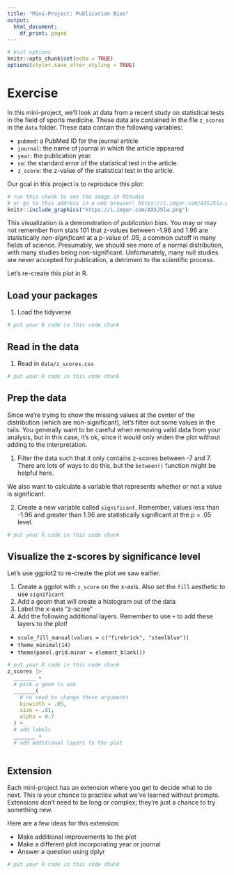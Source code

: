 ```yaml
---
title: "Mini-Project: Publication Bias"
output:
  html_document:
    df_print: paged
---
```


```r
# knit options
knitr::opts_chunk$set(echo = TRUE)
options(styler.save_after_styling = TRUE)
```

# Exercise

In this mini-project, we'll look at data from a recent study on statistical tests in the field of sports medicine. These data are contained in the file `z_scores` in the `data` folder. These data contain the following variables:

* `pubmed`: a PubMed ID for the journal article
* `journal`: the name of journal in which the article appeared
* `year`: the publication year.
* `se`: the standard error of the statistical test in the article.
* `z_score`: the z-value of the statistical test in the article. 

Our goal in this project is to reproduce this plot:

```r
# run this chunk to see the image in RStudio
# or go to this address in a web browser: https://i.imgur.com/AX5J5lw.png
knitr::include_graphics("https://i.imgur.com/AX5J5lw.png")
```

This visualization is a demonstration of *publication bias*. You may or may not remember from stats 101 that z-values between -1.96 and 1.96 are statistically *non-significant* at a p-value of .05, a common cutoff in many fields of science. Presumably, we should see more of a normal distribution, with many studies being non-significant. Unfortunately, many null studies are never accepted for publication, a detriment to the scientific process. 

Let's re-create this plot in R.

## Load your packages

1. Load the tidyverse

```r
# put your R code in this code chunk

```

## Read in the data

1. Read in `data/z_scores.csv`

```r
# put your R code in this code chunk

```

## Prep the data

Since we're trying to show the missing values at the center of the distribution (which are non-significant), let's filter out some values in the tails. You generally want to be careful when removing valid data from your analysis, but in this case, it's ok, since it would only widen the plot without adding to the interpretation.

1. Filter the data such that it only contains z-scores between -7 and 7. There are lots of ways to do this, but the `between()` function might be helpful here.

We also want to calculate a variable that represents whether or not a value is significant.

2. Create a new variable called `significant`. Remember, values less than -1.96 and greater than 1.96 are statistically significant at the p = .05 level. 

```r
# put your R code in this code chunk

```

## Visualize the z-scores by significance level

Let's use ggplot2 to re-create the plot we saw earlier.

1. Create a ggplot with `z_score` on the x-axis. Also set the `fill` aesthetic to use `significant`
2. Add a geom that will create a histogram out of the data
3. Label the x-axis "z-score"
4. Add the following additional layers. Remember to use `+` to add these layers to the plot!
  * `scale_fill_manual(values = c("firebrick", "steelblue")) `
  * `theme_minimal(14)` 
  * `theme(panel.grid.minor = element_blank())`

```r
# put your R code in this code chunk
z_scores |> 
  _______ + 
  # pick a geom to use
  _______(
    # no need to change these arguments
    binwidth = .05,
    size = .01,
    alpha = 0.7
  ) +
  # add labels
  _______ + 
  # add additional layers to the plot
  
```

## Extension

Each mini-project has an extension where you get to decide what to do next. This is your chance to practice what we've learned without prompts. Extensions don't need to be long or complex; they're just a chance to try something new.

Here are a few ideas for this extension:

* Make additional improvements to the plot 
* Make a different plot incorporating year or journal
* Answer a question using dplyr 

```r
# put your R code in this code chunk

```

